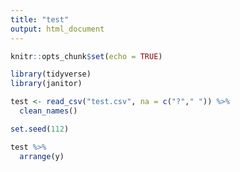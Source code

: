 ```yaml
---
title: "test"
output: html_document
---
```


```r
knitr::opts_chunk$set(echo = TRUE)
```

```r
library(tidyverse)
library(janitor)
```

```r
test <- read_csv("test.csv", na = c("?"," ")) %>% 
  clean_names()
```

```r
set.seed(112)

test %>% 
  arrange(y)
```




